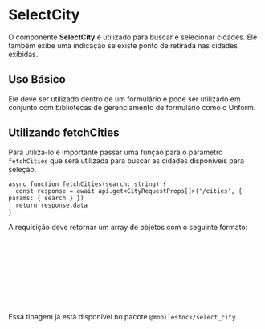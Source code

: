 

<Meta of={SelectCityStories} />

# SelectCity

O componente **SelectCity** é utilizado para buscar e selecionar cidades. Ele também exibe uma indicação se existe ponto de retirada nas cidades exibidas.

## Uso Básico

Ele deve ser utilizado dentro de um formulário e pode ser utilizado em conjunto com bibliotecas de gerenciamento de formulário como o Unform.

<Canvas of={SelectCityStories.UsoBasico} />
<Controls />

## Utilizando fetchCities

Para utilizá-lo é importante passar uma função para o parâmetro `fetchCities` que será utilizada para buscar as cidades disponíveis para seleção.

```tsx
async function fetchCities(search: string) {
  const response = await api.get<CityRequestProps[]>('/cities', { params: { search } })
  return response.data
}
```

A requisição deve retornar um array de objetos com o seguinte formato:

```ts
type CityRequestProps = {
  tem_ponto: boolean
  id: number
  nome: string
  uf: string
  latitude: number
  longitude: number
  label: string
}
```

Essa tipagem já está disponível no pacote `@mobilestock/select_city`.
